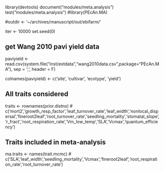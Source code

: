 library(devtools)
document("modules/meta.analysis")
test("modules/meta.analysis")
#library(PEcAn.MA)

#outdir <- '~/archives/manuscript/out/ebifarm/'

iter <- 10000
set.seed(0)

## get Wang 2010 pavi yield data
paviyield <- read.csv(system.file("inst/extdata","wang2010data.csv",package="PEcAn.MA"), sep = ';', header = F)

colnames(paviyield) <- c('site', 'cultivar', 'ecotype', 'yield')

## All traits considered
traits <-  rownames(prior.distns) # c('mort2','growth_resp_factor','leaf_turnover_rate','leaf_width','nonlocal_dispersal','fineroot2leaf','root_turnover_rate','seedling_mortality','stomatal_slope','r_fract','root_respiration_rate','Vm_low_temp','SLA','Vcmax','quantum_efficiency')

## Traits included in meta-analysis
ma.traits <- names(trait.mcmc)  # c('SLA','leaf_width','seedling_mortality','Vcmax','fineroot2leaf','root_respiration_rate','root_turnover_rate')









